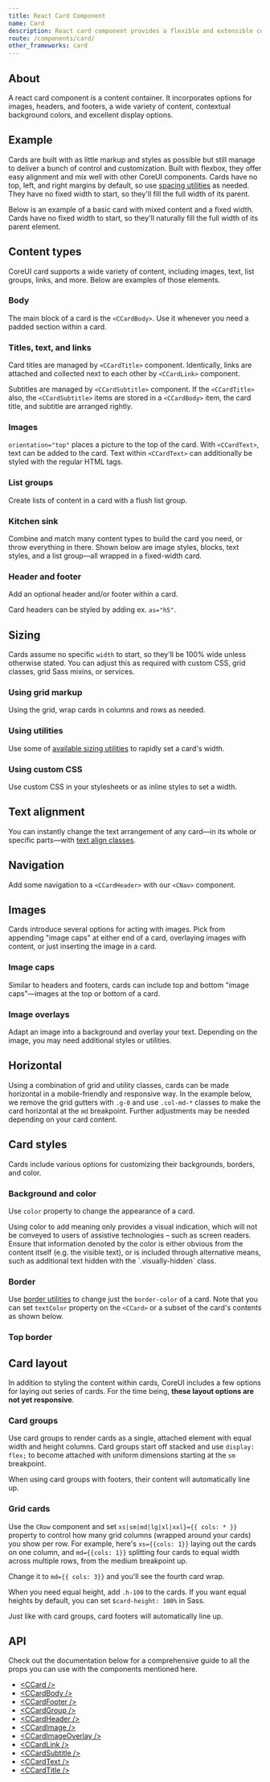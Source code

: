 ```yaml
---
title: React Card Component
name: Card
description: React card component provides a flexible and extensible container for displaying content. Card is delivered with a bunch of variants and options.
route: /components/card/
other_frameworks: card
---
```


## About

A react card component is a content container. It incorporates options for images, headers, and footers, a wide variety of content, contextual background colors, and excellent display options.

## Example

Cards are built with as little markup and styles as possible but still manage to deliver a bunch of control and customization. Built with flexbox, they offer easy alignment and mix well with other CoreUI components. Cards have no top, left, and right margins by default, so use [spacing utilities](https://coreui.io/docs/utilities/spacing) as needed. They have no fixed width to start, so they'll fill the full width of its parent.

Below is an example of a basic card with mixed content and a fixed width. Cards have no fixed width to start, so they'll naturally fill the full width of its parent element.


<ExampleSnippet code={CardExampleTS} componentName="React Card">
  <CardExample />
</ExampleSnippet>

## Content types

CoreUI card supports a wide variety of content, including images, text, list groups, links, and more. Below are examples of those elements.

### Body

The main block of a card is the `<CCardBody>`. Use it whenever you need a padded section within a card.



<ExampleSnippet code={CardBodyExampleTS} componentName="React Card">
  <CardBodyExample />
</ExampleSnippet>

### Titles, text, and links

Card titles are managed by `<CCardTitle>` component. Identically, links are attached and collected next to each other by `<CCardLink>` component.

Subtitles are managed by `<CCardSubtitle>` component. If the `<CCardTitle>` also, the `<CCardSubtitle>` items are stored in a `<CCardBody>` item, the card title, and subtitle are arranged rightly.


<ExampleSnippet code={CardTitleExampleTS} componentName="React Card">
  <CardTitleExample />
</ExampleSnippet>

### Images

`orientation="top"` places a picture to the top of the card. With `<CCardText>`, text can be added to the card. Text within `<CCardText>` can additionally be styled with the regular HTML tags.


<ExampleSnippet code={CardImagesExampleTS} componentName="React Card">
  <CardImagesExample />
</ExampleSnippet>

### List groups

Create lists of content in a card with a flush list group.


<ExampleSnippet code={CardListGroupsExampleTS} componentName="React Card">
  <CardListGroupsExample />
</ExampleSnippet>


<ExampleSnippet code={CardListGroups2ExampleTS} componentName="React Card">
  <CardListGroups2Example />
</ExampleSnippet>


<ExampleSnippet code={CardListGroups3ExampleTS} componentName="React Card">
  <CardListGroups3Example />
</ExampleSnippet>

### Kitchen sink

Combine and match many content types to build the card you need, or throw everything in there. Shown below are image styles, blocks, text styles, and a list group—all wrapped in a fixed-width card.


<ExampleSnippet code={CardKitchenSinkExampleTS} componentName="React Card">
  <CardKitchenSinkExample />
</ExampleSnippet>

### Header and footer

Add an optional header and/or footer within a card.


<ExampleSnippet code={CardHeaderExampleTS} componentName="React Card">
  <CardHeaderExample />
</ExampleSnippet>

Card headers can be styled by adding ex. `as="h5"`.


<ExampleSnippet code={CardHeader2ExampleTS} componentName="React Card">
  <CardHeader2Example />
</ExampleSnippet>


<ExampleSnippet code={CardHeader3ExampleTS} componentName="React Card">
  <CardHeader3Example />
</ExampleSnippet>


<ExampleSnippet code={CardHeaderAndFooterExampleTS} componentName="React Card">
  <CardHeaderAndFooterExample />
</ExampleSnippet>

## Sizing

Cards assume no specific `width` to start, so they'll be 100% wide unless otherwise stated. You can adjust this as required with custom CSS, grid classes, grid Sass mixins, or services.

### Using grid markup

Using the grid, wrap cards in columns and rows as needed.


<ExampleSnippet code={CardSizingExampleTS} componentName="React Card">
  <CardSizingExample />
</ExampleSnippet>

### Using utilities

Use some of [available sizing utilities](https://coreui.io/docs/utilities/sizing/) to rapidly set a card's width.


<ExampleSnippet code={CardSizing2ExampleTS} componentName="React Card">
  <CardSizing2Example />
</ExampleSnippet>

### Using custom CSS

Use custom CSS in your stylesheets or as inline styles to set a width.


<ExampleSnippet code={CardSizing3ExampleTS} componentName="React Card">
  <CardSizing3Example />
</ExampleSnippet>

## Text alignment

You can instantly change the text arrangement of any card—in its whole or specific parts—with [text align classes](https://coreui.io/docs/utilities/text/#text-alignment).


<ExampleSnippet code={CardTextAlignmentExampleTS} componentName="React Card">
  <CardTextAlignmentExample />
</ExampleSnippet>

## Navigation

Add some navigation to a `<CCardHeader>` with our `<CNav>` component.


<ExampleSnippet code={CardNavigationExampleTS} componentName="React Card">
  <CardNavigationExample />
</ExampleSnippet>


<ExampleSnippet code={CardNavigation2ExampleTS} componentName="React Card">
  <CardNavigation2Example />
</ExampleSnippet>

## Images

Cards introduce several options for acting with images. Pick from appending "image caps" at either end of a card, overlaying images with content, or just inserting the image in a card.

### Image caps

Similar to headers and footers, cards can include top and bottom "image caps"—images at the top or bottom of a card.


<ExampleSnippet code={CardImageCapsExampleTS} componentName="React Card">
  <CardImageCapsExample />
</ExampleSnippet>

### Image overlays

Adapt an image into a background and overlay your text. Depending on the image, you may need additional styles or utilities.


<ExampleSnippet code={CardImageOverlaysExampleTS} componentName="React Card">
  <CardImageOverlaysExample />
</ExampleSnippet>

## Horizontal

Using a combination of grid and utility classes, cards can be made horizontal in a mobile-friendly and responsive way. In the example below, we remove the grid gutters with `.g-0` and use `.col-md-*` classes to make the card horizontal at the `md` breakpoint. Further adjustments may be needed depending on your card content.


<ExampleSnippet code={CardImageHorizontalExampleTS} componentName="React Card">
  <CardImageHorizontalExample />
</ExampleSnippet>

## Card styles

Cards include various options for customizing their backgrounds, borders, and color.

### Background and color

Use `color` property to change the appearance of a card.


<ExampleSnippet code={CardStylesBackgroundAndColorExampleTS} componentName="React Card">
  <CardStylesBackgroundAndColorExample />
</ExampleSnippet>

<Callout color="info" title="Conveying meaning to assistive technologies">
  Using color to add meaning only provides a visual indication, which will not be conveyed to
  users of assistive technologies – such as screen readers. Ensure that information denoted by the
  color is either obvious from the content itself (e.g. the visible text), or is included through
  alternative means, such as additional text hidden with the `.visually-hidden` class.
</Callout>

### Border

Use [border utilities](https://coreui.io/docs/utilities/borders/) to change just the `border-color` of a card. Note that you can set `textColor` property on the `<CCard>` or a subset of the card's contents as shown below.


<ExampleSnippet code={CardStylesBorderExampleTS} componentName="React Card">
  <CardStylesBorderExample />
</ExampleSnippet>

### Top border


<ExampleSnippet code={CardStylesTopBorderExampleTS} componentName="React Card">
  <CardStylesTopBorderExample />
</ExampleSnippet>

## Card layout

In addition to styling the content within cards, CoreUI includes a few options for laying out series of cards. For the time being, **these layout options are not yet responsive**.

### Card groups

Use card groups to render cards as a single, attached element with equal width and height columns. Card groups start off stacked and use `display: flex;` to become attached with uniform dimensions starting at the `sm` breakpoint.


<ExampleSnippet code={CardGroupsExampleTS} componentName="React Card">
  <CardGroupsExample />
</ExampleSnippet>

When using card groups with footers, their content will automatically line up.


<ExampleSnippet code={CardGroups2ExampleTS} componentName="React Card">
  <CardGroups2Example />
</ExampleSnippet>

### Grid cards

Use the `CRow` component and set `xs|sm|md|lg|xl|xxl}={{ cols: * }}` property to control how many grid columns (wrapped around your cards) you show per row. For example, here's `xs={{cols: 1}}` laying out the cards on one column, and `md={{cols: 1}}` splitting four cards to equal width across multiple rows, from the medium breakpoint up.


<ExampleSnippet code={CardGridExampleTS} componentName="React Card">
  <CardGridExample />
</ExampleSnippet>

Change it to `md={{ cols: 3}}` and you'll see the fourth card wrap.


<ExampleSnippet code={CardGrid2ExampleTS} componentName="React Card">
  <CardGrid2Example />
</ExampleSnippet>

When you need equal height, add `.h-100` to the cards. If you want equal heights by default, you can set `$card-height: 100%` in Sass.


<ExampleSnippet code={CardGrid3ExampleTS} componentName="React Card">
  <CardGrid3Example />
</ExampleSnippet>

Just like with card groups, card footers will automatically line up.


<ExampleSnippet code={CardGrid4ExampleTS} componentName="React Card">
  <CardGrid4Example />
</ExampleSnippet>

## API

Check out the documentation below for a comprehensive guide to all the props you can use with the components mentioned here.

- [&lt;CCard /&gt;](./api/#ccard)
- [&lt;CCardBody /&gt;](./api/#ccardbody)
- [&lt;CCardFooter /&gt;](./api/#ccardfooter)
- [&lt;CCardGroup /&gt;](./api/#ccardgroup)
- [&lt;CCardHeader /&gt;](./api/#ccardheader)
- [&lt;CCardImage /&gt;](./api/#ccardimage)
- [&lt;CCardImageOverlay /&gt;](./api/#ccardimageoverlay)
- [&lt;CCardLink /&gt;](./api/#ccardlink)
- [&lt;CCardSubtitle /&gt;](./api/#ccardsubtitle)
- [&lt;CCardText /&gt;](./api/#ccardtext)
- [&lt;CCardTitle /&gt;](./api/#ccardtitle)
